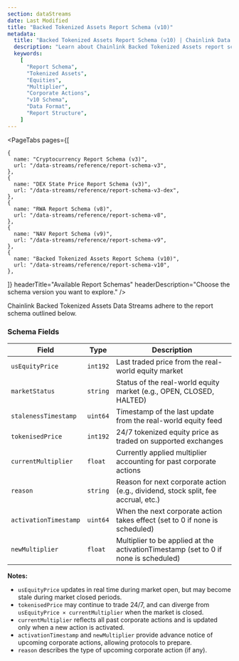 ```yaml
---
section: dataStreams
date: Last Modified
title: "Backed Tokenized Assets Report Schema (v10)"
metadata:
  title: "Backed Tokenized Assets Report Schema (v10) | Chainlink Data Streams"
  description: "Learn about Chainlink Backed Tokenized Assets report schema (v10), including fields, encoding, and examples for integrating tokenized asset data in your applications."
  keywords:
    [
      "Report Schema",
      "Tokenized Assets",
      "Equities",
      "Multiplier",
      "Corporate Actions",
      "v10 Schema",
      "Data Format",
      "Report Structure",
    ]
---
```



<DataStreams section="dsNotes" />

<PageTabs
  pages={[

    {
      name: "Cryptocurrency Report Schema (v3)",
      url: "/data-streams/reference/report-schema-v3",
    },
    {
      name: "DEX State Price Report Schema (v3)",
      url: "/data-streams/reference/report-schema-v3-dex",
    },
    {
      name: "RWA Report Schema (v8)",
      url: "/data-streams/reference/report-schema-v8",
    },
    {
      name: "NAV Report Schema (v9)",
      url: "/data-streams/reference/report-schema-v9",
    },
    {
      name: "Backed Tokenized Assets Report Schema (v10)",
      url: "/data-streams/reference/report-schema-v10",
    },

]}
headerTitle="Available Report Schemas"
headerDescription="Choose the schema version you want to explore."
/>

Chainlink Backed Tokenized Assets Data Streams adhere to the report schema outlined below.

### Schema Fields

| Field                 | Type     | Description                                                                         |
| --------------------- | -------- | ----------------------------------------------------------------------------------- |
| `usEquityPrice`       | `int192` | Last traded price from the real-world equity market                                 |
| `marketStatus`        | `string` | Status of the real-world equity market (e.g., OPEN, CLOSED, HALTED)                 |
| `stalenessTimestamp`  | `uint64` | Timestamp of the last update from the real-world equity feed                        |
| `tokenisedPrice`      | `int192` | 24/7 tokenized equity price as traded on supported exchanges                        |
| `currentMultiplier`   | `float`  | Currently applied multiplier accounting for past corporate actions                  |
| `reason`              | `string` | Reason for next corporate action (e.g., dividend, stock split, fee accrual, etc.)   |
| `activationTimestamp` | `uint64` | When the next corporate action takes effect (set to 0 if none is scheduled)         |
| `newMultiplier`       | `float`  | Multiplier to be applied at the activationTimestamp (set to 0 if none is scheduled) |

**Notes:**

- `usEquityPrice` updates in real time during market open, but may become stale during market closed periods.
- `tokenisedPrice` may continue to trade 24/7, and can diverge from `usEquityPrice × currentMultiplier` when the market is closed.
- `currentMultiplier` reflects all past corporate actions and is updated only when a new action is activated.
- `activationTimestamp` and `newMultiplier` provide advance notice of upcoming corporate actions, allowing protocols to prepare.
- `reason` describes the type of upcoming corporate action (if any).
